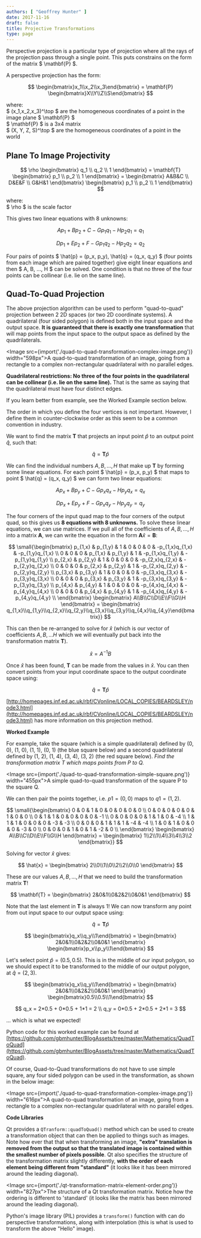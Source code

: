 ```yaml
---
authors: [ "Geoffrey Hunter" ]
date: 2017-11-16
draft: false
title: Projective Transformations
type: page
---
```



Perspective projection is a particular type of projection where all the rays of the projection pass through a single point. This puts constrains on the form of the matrix $ \mathbf{P} $.

A perspective projection has the form:

$$ \begin{bmatrix}x_1\\x_2\\x_3\end{bmatrix} = \mathbf{P} \begin{bmatrix}X\\Y\\Z\\S\end{bmatrix} $$

<p className="centered">    where:<br/>
    $ (x_1,x_2,x_3)^\top $ are the homogeneous coordinates of a point in the image plane $ \mathbf{P} $<br/>
    $ \mathbf{P} $ is a 3x4 matrix<br/>
    $ (X, Y, Z, S)^\top $ are the homogeneous coordinates of a point in the world<br/></p>

## Plane To Image Projectivity

$$
\rho \begin{bmatrix} q_1 \\ q_2 \\ 1 \end{bmatrix} = \mathbf{T} \begin{bmatrix} p_1 \\ p_2 \\ 1 \end{bmatrix} = \begin{bmatrix} A&B&C \\ D&E&F \\ G&H&1 \end{bmatrix} \begin{bmatrix} p_1 \\ p_2 \\ 1 \end{bmatrix}
$$

<p className="centered">    where:<br/>
    $ \rho $ is the scale factor<br/></p>

This gives two linear equations with 8 unknowns:

$$
Ap_1 + Bp_2 + C - Gp_1q_1 - Hp_2q_1 = q_1
$$

$$
Dp_1 + Ep_2 + F - Gp_1q_2 - Hp_2q_2 = q_2
$$

Four pairs of points $ \hat{p} = (p_x, p_y), \hat{q} = (q_x, q_y) $ (four points from each image which are paired together) give eight linear equations and then $ A, B, ..., H $ can be solved. One condition is that no three of the four points can be collinear (i.e. lie on the same line).

## Quad-To-Quad Projection

The above projection algorithm can be used to perform "quad-to-quad" projection between 2 2D spaces (or two 2D coordinate systems). A quadrilateral (four sided polygon) is defined both in the input space and the output space. **It is guaranteed that there is exactly one transformation** that will map points from the input space to the output space as defined by the quadrilaterals.

<Image src={import('./quad-to-quad-transformation-complex-image.png')} width="598px">A quad-to-quad transformation of an image, going from a rectangle to a complex non-rectangular quadrilateral with no parallel edges.</Image>

**Quadrilateral restrictions: No three of the four points in the quadrilateral can be collinear (i.e. lie on the same line).** That is the same as saying that the quadrilateral must have four distinct edges.

<Aside type="note">
If you learn better from example, see the Worked Example section below.
</Aside>

The order in which you define the four vertices is not important. However, I define them in counter-clockwise order as this seem to be a common convention in industry.

We want to find the matrix $\mathbf{T}$ that projects an input point $\hat{p}$ to an output point $\hat{q}$, such that:

$$ \hat{q} = \mathbf{T}\hat{p} $$

We can find the individual numbers $A, B, ... , H$ that make up $\mathbf{T}$ by forming some linear equations. For each point $ \hat{p} = (p_x, p_y) $ that maps to point $ \hat{q} = (q_x, q_y) $ we can form two linear equations:

$$ Ap_x + Bp_y + C - Gp_xq_x - Hp_yq_x = q_x $$

$$ Dp_x + Ep_y + F - Gp_xq_y - Hp_yq_y = q_y $$

The four corners of the input quad map to the four corners of the output quad, so this gives us **8 equations with 8 unknowns.** To solve these linear equations, we can use matrices. If we pull all of the coefficients of $A, B, ..., H$ into a matrix $\mathbf{A}$, we can write the equation in the form $\mathbf{A}\hat{x} = \mathbf{B}$:


$$ \small{\begin{bmatrix}  
 p_{1,x} & p_{1,y} & 1 & 0 & 0 & 0 & -p_{1,x}q_{1,x} & -p_{1,y}q_{1,x} \\  
 0 & 0 & 0 & p_{1,x} & p_{1,y} & 1 & -p_{1,x}q_{1,y} & -p_{1,y}q_{1,y} \\  
 p_{2,x} & p_{2,y} & 1 & 0 & 0 & 0 & -p_{2,x}q_{2,x} & -p_{2,y}q_{2,x} \\  
 0 & 0 & 0 & p_{2,x} & p_{2,y} & 1 & -p_{2,x}q_{2,y} & -p_{2,y}q_{2,y} \\  
 p_{3,x} & p_{3,y} & 1 & 0 & 0 & 0 & -p_{3,x}q_{3,x} & -p_{3,y}q_{3,x} \\  
 0 & 0 & 0 & p_{3,x} & p_{3,y} & 1 & -p_{3,x}q_{3,y} & -p_{3,y}q_{3,y} \\  
 p_{4,x} & p_{4,y} & 1 & 0 & 0 & 0 & -p_{4,x}q_{4,x} & -p_{4,y}q_{4,x} \\  
 0 & 0 & 0 & p_{4,x} & p_{4,y} & 1 & -p_{4,x}q_{4,y} & -p_{4,y}q_{4,y} \\  
 \end{bmatrix} \begin{bmatrix} A\\B\\C\\D\\E\\F\\G\\H \end{bmatrix} = \begin{bmatrix} q_{1,x}\\q_{1,y}\\q_{2,x}\\q_{2,y}\\q_{3,x}\\q_{3,y}\\q_{4,x}\\q_{4,y}\end{bmatrix}} $$


This can then be re-arranged to solve for $\hat{x}$ (which is our vector of coefficients $A, B, ... H$ which we will eventually put back into the transformation matrix $\mathbf{T}$).

$$ \hat{x} = A^{-1}B $$

Once $\hat{x}$ has been found, $\mathbf{T}$ can be made from the values in $\hat{x}$. You can then convert points from your input coordinate space to the output coordinate space using:

$$ \hat{q} = \mathbf{T}\hat{p} $$

[http://homepages.inf.ed.ac.uk/rbf/CVonline/LOCAL_COPIES/BEARDSLEY/node3.html](http://homepages.inf.ed.ac.uk/rbf/CVonline/LOCAL_COPIES/BEARDSLEY/node3.html) has more information on this projection method.

**Worked Example**

For example, take the square (which is a simple quadrilateral) defined by (0, 0), (1, 0), (1, 1), (0, 1) (the blue square below) and a second quadrilateral defined by (1, 2), (1, 4), (3, 4), (3, 2) (the red square below). _Find the transformation matrix $T$ which maps points from $P$ to $Q$._

<Image src={import('./quad-to-quad-transformation-simple-square.png')} width="455px">A simple quad-to-quad transformation of the square P to the square Q.</Image>

We can then pair the points together, i.e. $p1 = (0, 0)$ maps to $q1 = (1, 2)$.


$$ \small{\begin{bmatrix}  
 0 & 0 & 1 & 0 & 0 & 0 & 0 & 0 \\  
 0 & 0 & 0 & 0 & 0 & 1 & 0 & 0 \\  
 0 & 1 & 1 & 0 & 0 & 0 & 0 & -1 \\  
 0 & 0 & 0 & 0 & 1 & 1 & 0 & -4 \\  
 1 & 1 & 1 & 0 & 0 & 0 & -3 & -3 \\  
 0 & 0 & 0 & 1 & 1 & 1 & -4 & -4 \\  
 1 & 0 & 1 & 0 & 0 & 0 & -3 & 0 \\  
 0 & 0 & 0 & 1 & 0 & 1 & -2 & 0 \\  
 \end{bmatrix} \begin{bmatrix} A\\B\\C\\D\\E\\F\\G\\H \end{bmatrix} = \begin{bmatrix} 1\\2\\1\\4\\3\\4\\3\\2 \end{bmatrix}} $$


Solving for vector $\hat{x}$ gives:

$$ \hat{x} = \begin{bmatrix} 2\\0\\1\\0\\2\\2\\0\\0 \end{bmatrix} $$

These are our values $A, B, ..., H$ that we need to build the transformation matrix $\mathbf{T}$!

$$ \mathbf{T} = \begin{bmatrix} 2&0&1\\0&2&2\\0&0&1 \end{bmatrix} $$

Note that the last element in $\mathbf{T}$ is always 1! We can now transform any point from out input space to our output space using:

$$ \hat{q} = \mathbf{T}\hat{p} $$

$$ \begin{bmatrix}q_x\\q_y\\1\end{bmatrix} = \begin{bmatrix} 2&0&1\\0&2&2\\0&0&1 \end{bmatrix} \begin{bmatrix}p_x\\p_y\\1\end{bmatrix} $$

Let's select point $\hat{p} = (0.5, 0.5)$. This is in the middle of our input polygon, so we should expect it to be transformed to the middle of our output polygon, at $\hat{q} = (2, 3)$.

$$ \begin{bmatrix}q_x\\q_y\\1\end{bmatrix} = \begin{bmatrix} 2&0&1\\0&2&2\\0&0&1 \end{bmatrix} \begin{bmatrix}0.5\\0.5\\1\end{bmatrix} $$

$$ q_x = 2*0.5 + 0*0.5 + 1*1 = 2 \\  
 q_y = 0*0.5 + 2*0.5 + 2*1 = 3 $$

... which is what we expected!

Python code for this worked example can be found at [https://github.com/gbmhunter/BlogAssets/tree/master/Mathematics/QuadToQuad](https://github.com/gbmhunter/BlogAssets/tree/master/Mathematics/QuadToQuad).

Of course, Quad-to-Quad transformations do not have to use simple square, any four sided polygon can be used in the transformation, as shown in the below image:

<Image src={import('./quad-to-quad-transformation-complex-image.png')} width="616px">A quad-to-quad transformation of an image, going from a rectangle to a complex non-rectangular quadrilateral with no parallel edges.</Image>

**Code Libraries**

Qt provides a `QTranform::quadToQuad()` method which can be used to create a transformation object that can then be applied to things such as images. Note how ever that that when transforming an image, **"extra" translation is removed from the output so that the translated image is contained within the smallest number of pixels possible**. Qt also specifies the structure of the transformation matrix slightly differently, **with the order of each element being different from "standard"** (it looks like it has been mirrored around the leading diagonal).

<Image src={import('./qt-transformation-matrix-element-order.png')} width="827px">The structure of a Qt transformation matrix. Notice how the ordering is different to 'standard' (it looks like the matrix has been mirrored around the leading diagonal).</Image>

Python's image library (PIL) provides a `transform()` function with can do perspective transformations, along with interpolation (this is what is used to transform the above "Hello" image).
